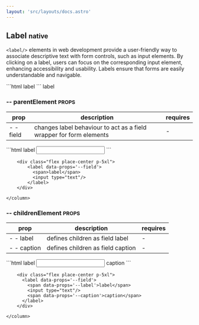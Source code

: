 ```yaml
---
layout: 'src/layouts/docs.astro'
---
```


## Label <small class="clr-subtext txt-nm txt-lowercase"> native </small>

`<label/>` elements in web development provide a user-friendly way to associate
descriptive text with form controls, such as input elements. By clicking
on a label, users can focus on the corresponding input element, enhancing
accessibility and usability. Labels ensure that forms are easily
understandable and navigable.

<grid class='grid cols-2 outln outln-primary radius-3xs'>
  ```html
  <label>
    label
  </label>
  ```
  <column class='align-center[items] flex place-center p-5xl'>
   <label>label</label>
  </column>
</grid>

### -- parentElement <small class="clr-subtext txt-sm"> PROPS </small>

| prop        | description                                                         | requires |
| ----------- | ------------------------------------------------------------------- | -------- |
| - - field   | changes label behaviour to act as a field wrapper for form elements | -        |

<grid class="grid cols-2 g-sm">
    <column class="grid outln outln-primary radius-3xs">
        ```html
          <label data-props='--field'>
            <span>label</span>
            <input type="text"/>
          </label>
        ```

        <div class="flex place-center p-5xl">
            <label data-props='--field'>
              <span>label</span>
              <input type="text"/>
            </label>
        </div>

    </column>

</grid>

### -- childrenElement <small class="clr-subtext txt-sm"> PROPS </small>

| prop        | description                                                         | requires |
| ----------- | ----------------------------------| -------- |
| - - label   | defines children as field label   | -        |
| - - caption | defines children as field caption | -        |

<grid class="grid cols-2 g-sm">
    <column class="grid outln outln-primary radius-3xs">
        ```html
          <label data-props='--field'>
            <span data-props='--label'>label</span>
            <input type="text"/>
            <span data-props='--caption'>caption</span>
          </label>
        ```

        <div class="flex place-center p-5xl">
          <label data-props='--field'>
            <span data-props='--label'>label</span>
            <input type="text"/>
            <span data-props='--caption'>caption</span>
          </label>
        </div>

    </column>

</grid>